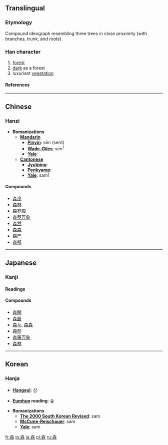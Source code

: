 ==Translingual==
===Etymology===
Compound ideograph resembling three trees in close proximity (with branches, trunk, and roots)
===Han character===
{{Han char|rn=75|rad=木|as=08|sn=12|four=4099<sub>4</sub>|canj=木木木 (DDD)}}
# [[forest]]
# [[dark]] as a forest
# luxuriant [[vegetation]]
====References====
{{Han ref|kx=0534.110|dkj=14974|dj=0922.080|hdz=21226.020|uh=68EE|ud=26862|bh=B4CB|bd=46283}}
----

==Chinese==
===Hanzi===


* '''Romanizations'''
** '''[[Mandarin]]'''
*** '''[[Pinyin]]''': sēn (sen1)
*** '''[[Wade-Giles]]''': sen<sup>1</sup>
*** '''[[Yale]]''': 
** '''[[Cantonese]]'''
*** '''[[Jyutping]]''':
*** '''[[Penkyamp]]''': 
*** '''[[Yale]]''': sam1

====Compounds====
*[[森冷]]
*[[森林]]
*[[森罗殿]]
*[[森罗万象]]
*[[森然]]
*[[森森]]
*[[森严]]
*[[森郁]]
----

==Japanese==
===Kanji===

{{ja-kanji|grade=1|rs=木08}}
====Readings====
{{ja-readings|on=[[しん]] (shin)|kun=[[もり]] (mori)}}
====Compounds====
*[[森閑]]
*[[森厳]]
*[[森々]], [[森森]]
*[[森然]]
*[[森羅万象]]
*[[森林]]
----

==Korean==
===Hanja===

* '''[[Hangeul]]''': 삼

* '''[[Eumhun]] reading''': 숲

* '''Romanizations'''
** '''[[The 2000 South Korean Revised Romanization|The 2000 South Korean Revised]]''': sam
** '''[[McCune-Reischauer]]''': sam
** '''[[Yale]]''': sam



[[fr:森]]
[[la:森]]
[[ja:森]]
[[pl:森]]
[[ru:森]]